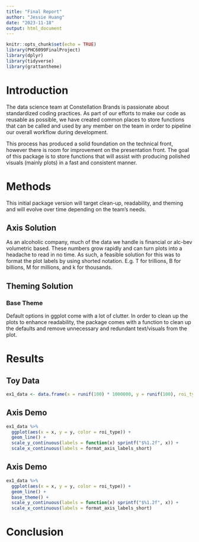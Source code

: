 ```yaml
---
title: "Final Report"
author: "Jessie Huang"
date: "2023-11-18"
output: html_document
---
```


```r
knitr::opts_chunk$set(echo = TRUE)
library(PHC6099FinalProject)
library(dplyr)
library(tidyverse)
library(grattantheme)
```

# Introduction
The data science team at Constellation Brands is passionate about standardized coding practices. As part of our efforts to make our code as reusable as possible, we have created common places to store functions that can be called and used by any member on the team in order to pipeline our overall workflow during development.  
  
This process has produced a solid foundation on the technical front, however there is room for improvement on the presentation front. The goal of this package is to store functions that will assist with producing polished visuals (mainly plots) in a fast and consistent manner.  

# Methods
This initial package version will target clean-up, readability, and theming and will evolve over time depending on the team's needs.  

## Axis Solution
As an alcoholic company, much of the data we handle is financial or alc-bev volumetric based. These numbers grow rapidly and can turn plots into a headache to read in no time. As such, a feasible solution for this was to format the plot labels by using shorted notation. E.g. T for trillions, B for billions, M for millions, and k for thousands.  

## Theming Solution

### Base Theme
Default options in ggplot come with a lot of clutter. In order to clean up the plots to enhance readability, the package comes with a function to clean up the defaults and remove unnecessary and redundant text/visuals from the plot.  

# Results

## Toy Data

```r
ex1_data <- data.frame(x = runif(100) * 1000000, y = runif(100), roi_type = sample(1:2, 100, replace = T))
```

## Axis Demo

```r
ex1_data %>%
  ggplot(aes(x = x, y = y, color = roi_type)) + 
  geom_line() +
  scale_y_continuous(labels = function(x) sprintf("$%1.2f", x)) +
  scale_x_continuous(labels = format_axis_labels_short)
```
## Axis Demo

```r
ex1_data %>%
  ggplot(aes(x = x, y = y, color = roi_type)) + 
  geom_line() +
  base_theme() +
  scale_y_continuous(labels = function(x) sprintf("$%1.2f", x)) +
  scale_x_continuous(labels = format_axis_labels_short)
```

# Conclusion
